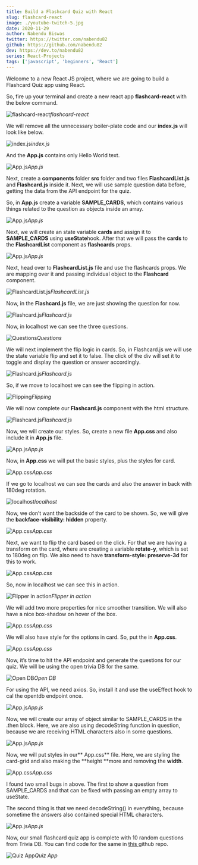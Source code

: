 ```yaml
---
title: Build a Flashcard Quiz with React
slug: flashcard-react
image: ./youtube-twitch-5.jpg
date: 2020-11-29
author: Nabendu Biswas
twitter: https://twitter.com/nabendu82
github: https://github.com/nabendu82
dev: https://dev.to/nabendu82
series: React-Projects
tags: ['javascript', 'beginners', 'React']
---
```


Welcome to a new React JS project, where we are going to build a Flashcard Quiz app using React.

So, fire up your terminal and create a new react app **flashcard-react** with the below command.

![flashcard-react](https://res.cloudinary.com/dxkxvfo2o/image/upload/v1609640703/React-Projects/flashcard-react/1_sspivj.png)*flashcard-react*

We will remove all the unnecessary boiler-plate code and our **index.js** will look like below.

![index.js](https://res.cloudinary.com/dxkxvfo2o/image/upload/v1609640703/React-Projects/flashcard-react/2_exam6n.png)*index.js*

And the **App.js** contains only Hello World text.

![App.js](https://res.cloudinary.com/dxkxvfo2o/image/upload/v1609640703/React-Projects/flashcard-react/3_u47l4n.png)*App.js*

Next, create a **components** folder **src** folder and two files **FlashcardList.js** and **Flashcard.js** inside it. Next, we will use sample question data before, getting the data from the API endpoint for the quiz.

So, in **App.js** create a variable **SAMPLE_CARDS**, which contains various things related to the question as objects inside an array.

![App.js](https://res.cloudinary.com/dxkxvfo2o/image/upload/v1609640703/React-Projects/flashcard-react/4_snnyf4.png)*App.js*

Next, we will create an state variable **cards** and assign it to **SAMPLE_CARDS** using **useState**hook. After that we will pass the **cards** to the **FlashcardList** component as **flashcards** props.

![App.js](https://res.cloudinary.com/dxkxvfo2o/image/upload/v1609640703/React-Projects/flashcard-react/5_xxdavr.png)*App.js*

Next, head over to **FlashcardList.js** file and use the flashcards props. We are mapping over it and passing individual object to the **Flashcard** component.

![FlashcardList.js](https://res.cloudinary.com/dxkxvfo2o/image/upload/v1609640703/React-Projects/flashcard-react/6_u7hh39.png)*FlashcardList.js*

Now, in the **Flashcard.js** file, we are just showing the question for now.

![Flashcard.js](https://res.cloudinary.com/dxkxvfo2o/image/upload/v1609640704/React-Projects/flashcard-react/7_gjzfhw.png)*Flashcard.js*

Now, in localhost we can see the three questions.

![Questions](https://res.cloudinary.com/dxkxvfo2o/image/upload/v1609640704/React-Projects/flashcard-react/8_xhbb7v.png)*Questions*

We will next implement the flip logic in cards. So, in Flashcard.js we will use the state variable flip and set it to false. The click of the div will set it to toggle and display the question or answer accordingly.

![Flashcard.js](https://res.cloudinary.com/dxkxvfo2o/image/upload/v1609640704/React-Projects/flashcard-react/9_z2kroq.png)*Flashcard.js*

So, if we move to localhost we can see the flipping in action.

![Flipping](https://res.cloudinary.com/dxkxvfo2o/image/upload/v1609640704/React-Projects/flashcard-react/10_wyxbgc.gif)*Flipping*

We will now complete our **Flashcard.js** component with the html structure.

![Flashcard.js](https://res.cloudinary.com/dxkxvfo2o/image/upload/v1609640704/React-Projects/flashcard-react/11_srpgfv.png)*Flashcard.js*

Now, we will create our styles. So, create a new file **App.css** and also include it in **App.js** file.

![App.js](https://res.cloudinary.com/dxkxvfo2o/image/upload/v1609640705/React-Projects/flashcard-react/12_yfj56t.png)*App.js*

Now, in **App.css** we will put the basic styles, plus the styles for card.

![App.css](https://res.cloudinary.com/dxkxvfo2o/image/upload/v1609640705/React-Projects/flashcard-react/13_wt5riq.png)*App.css*

If we go to localhost we can see the cards and also the answer in back with 180deg rotation.

![localhost](https://res.cloudinary.com/dxkxvfo2o/image/upload/v1609640705/React-Projects/flashcard-react/14_twklkj.png)*localhost*

Now, we don’t want the backside of the card to be shown. So, we will give the **backface-visibility: hidden** property.

![App.css](https://res.cloudinary.com/dxkxvfo2o/image/upload/v1609640705/React-Projects/flashcard-react/15_unamwy.png)*App.css*

Next, we want to flip the card based on the click. For that we are having a transform on the card, where are creating a variable **rotate-y**, which is set to 180deg on flip. We also need to have **transform-style: preserve-3d** for this to work.

![App.css](https://res.cloudinary.com/dxkxvfo2o/image/upload/v1609640706/React-Projects/flashcard-react/16_vij1dv.png)*App.css*

So, now in localhost we can see this in action.

![Flipper in action](https://res.cloudinary.com/dxkxvfo2o/image/upload/v1609640705/React-Projects/flashcard-react/17_xk2wv0.gif)*Flipper in action*

We will add two more properties for nice smoother transition. We will also have a nice box-shadow on hover of the box.

![App.css](https://res.cloudinary.com/dxkxvfo2o/image/upload/v1609640706/React-Projects/flashcard-react/18_yug76y.png)*App.css*

We will also have style for the options in card. So, put the in **App.css**.

![App.css](https://res.cloudinary.com/dxkxvfo2o/image/upload/v1609640706/React-Projects/flashcard-react/19_ennctj.png)*App.css*

Now, it’s time to hit the API endpoint and generate the questions for our quiz. We will be using the open trivia DB for the same.

![Open DB](https://res.cloudinary.com/dxkxvfo2o/image/upload/v1609640706/React-Projects/flashcard-react/20_mmvhwb.png)*Open DB*

For using the API, we need axios. So, install it and use the useEffect hook to cal the opentdb endpoint once.

![App.js](https://res.cloudinary.com/dxkxvfo2o/image/upload/v1609640706/React-Projects/flashcard-react/21_qgcfro.png)*App.js*

Now, we will create our array of object similar to SAMPLE_CARDS in the .then block. Here, we are also using decodeString function in question, because we are receiving HTML characters also in some questions.

![App.js](https://res.cloudinary.com/dxkxvfo2o/image/upload/v1609640707/React-Projects/flashcard-react/22_x1qfsq.png)*App.js*

Now, we will put styles in our** App.css** file. Here, we are styling the card-grid and also making the **height **more and removing the **width**.

![App.css](https://res.cloudinary.com/dxkxvfo2o/image/upload/v1609640707/React-Projects/flashcard-react/23_qh4li9.png)*App.css*

I found two small bugs in above. The first to show a question from SAMPLE_CARDS and that can be fixed with passing an empty array to useState.

The second thing is that we need decodeString() in everything, because sometime the answers also contained special HTML characters.

![App.js](https://res.cloudinary.com/dxkxvfo2o/image/upload/v1609640707/React-Projects/flashcard-react/24_ujb2zw.png)*App.js*

Now, our small flashcard quiz app is complete with 10 random questions from Trivia DB. You can find code for the same in [this ](https://github.com/nabendu82/flashcard-react)github repo.

![Quiz App](https://res.cloudinary.com/dxkxvfo2o/image/upload/v1609640708/React-Projects/flashcard-react/25_qpj4ws.gif)*Quiz App*
